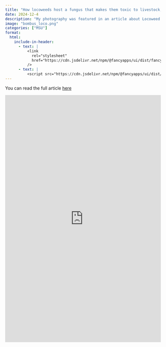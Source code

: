 ```yaml
---
title: "How locoweeds host a fungus that makes them toxic to livestock, but don’t seem to care"
date: 2024-12-4
description: "My photography was featured in an article about Locoweed."
image: "bombus_loco.png"
categories: ["MSU"]
format:
  html:
    include-in-header: 
      - text: |
          <link
            rel="stylesheet"
            href="https://cdn.jsdelivr.net/npm/@fancyapps/ui/dist/fancybox.css"
          />
      - text: |
          <script src="https://cdn.jsdelivr.net/npm/@fancyapps/ui/dist/fancybox.umd.js"></script>
---
```


You can read the full article <a href="https://www.montana.edu/extension/invasiveplants/extension/monthly-weed-posts/2024-december-locoweed.html" target="_blank">here</a>

<iframe src="https://www.montana.edu/extension/invasiveplants/extension/monthly-weed-posts/2024-december-locoweed.html" 
        width="100%" 
        height="800" 
        style="border:none;">
</iframe>